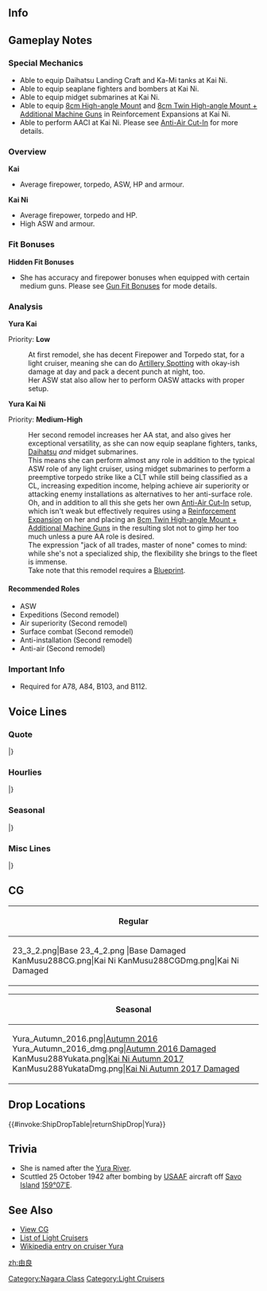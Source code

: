 ==Info==
{{KanmusuInfo|ID=045}}
{{KanmusuInfo|ID=045a}}
{{KanmusuInfo|ID=288}}

==Gameplay Notes==
===Special Mechanics===
* Able to equip Daihatsu Landing Craft and Ka-Mi tanks at Kai Ni.
* Able to equip seaplane fighters and bombers at Kai Ni.
* Able to equip midget submarines at Kai Ni.
* Able to equip [[8cm High-angle Mount]] and [[8cm Twin High-angle Mount + Additional Machine Guns]] in Reinforcement Expansions at Kai Ni.
* Able to perform AACI at Kai Ni. Please see [[Anti-Air Cut-In]] for more details.

===Overview===
'''Kai'''
* Average firepower, torpedo, ASW, HP and armour.

'''Kai Ni'''
* Average firepower, torpedo and HP.
* High ASW and armour. 

===Fit Bonuses===
{{:{{BASEPAGENAME}}/Equipment Bonuses}}
{{clear}}

'''Hidden Fit Bonuses'''
* She has accuracy and firepower bonuses when equipped with certain medium guns. Please see [[Gun Fit Bonuses]] for mode details.

===Analysis===
'''Yura Kai'''

Priority: '''Low'''

:At first remodel, she has decent Firepower and Torpedo stat, for a light cruiser, meaning she can do [[Artillery Spotting]] with okay-ish damage at day and pack a decent punch at night, too.
:Her ASW stat also allow her to perform OASW attacks with proper setup.

'''Yura Kai Ni'''

Priority: '''Medium-High'''
:Her second remodel increases her AA stat, and also gives her exceptional versatility, as she can now equip seaplane fighters, tanks, [[Daihatsu]] ''and'' midget submarines.
:This means she can perform almost any role in addition to the typical ASW role of any light cruiser, using midget submarines to perform a preemptive torpedo strike like a CLT while still being classified as a CL, increasing expedition income, helping achieve air superiority or attacking enemy installations as alternatives to her anti-surface role.
:Oh, and in addition to all this she gets her own [[Anti-Air Cut-In]] setup, which isn't weak but effectively requires using a [[Reinforcement Expansion]] on her and placing an [[8cm Twin High-angle Mount + Additional Machine Guns]] in the resulting slot not to gimp her too much unless a pure AA role is desired.
:The expression "jack of all trades, master of none" comes to mind: while she's not a specialized ship, the flexibility she brings to the fleet is immense.
:Take note that this remodel requires a [[Blueprint]].


====Recommended Roles====
* ASW
* Expeditions (Second remodel)
* Air superiority (Second remodel)
* Surface combat (Second remodel)
* Anti-installation (Second remodel)
* Anti-air (Second remodel)

===Important Info===
* Required for A78, A84, B103, and B112.

==Voice Lines==
===Quote===
{{ShipquoteHeader}}
{{ShipquoteKai
| scenario    =Introduction
| origin      =長良型軽巡四番艦の「由良」です。どうぞよろしくお願いいたしますっ！
| translation =I'm the 4th ship of the Nagara-class Light Cruisers, 'Yura'. Pleased to make your acquaintance!
| audio       =Yura-Introduction.ogg
}}
{{ShipquoteKai
| scenario    = Introduction
| kai2        = yes
| origin      =軽巡由良です。提督さん、今日もご一緒に、はいっ、由良も参ります。
| translation =I’m the light cruiser, Yura. Yes, I'll be accompanying you today, Admiral.
| audio       =YuraKaiNi-Intro.mp3
}}
{{ShipquoteKai
| scenario    =Library
| origin      =長良型軽巡4番艦の由良です。
私たちの中では、初めて水上偵察機を搭載したの。水雷戦隊や潜水戦隊の旗艦として、活躍したのよ？
ドーントレスとかB17とかそういうのはちょっと苦手。
| translation =I'm the 4th ship of the Nagara-class light cruisers, Yura. 
I was the first to be equipped with seaplanes out of all my sisters. I've served as the flagship of torpedo and submarine squadrons you know? <ref> Yura was the first Japanese light cruiser to be equipped with seaplanes and was a submarine fleet flagship for much of the interwar years. </ref>
I'm a bit weak against Dauntless and B17 planes.<ref>She was attacked and sunk by those planes at Guadalcanal.</ref>
| audio       =Yura-Library.ogg
}}
{{ShipquoteKai
| scenario    =Secretary 1
| origin      =なに？
| translation =What is it?
| audio       =Yura-Secretary_1.ogg
}}
{{ShipquoteKai
| scenario    =Secretary 2
| origin      =提督さん？
| translation =Admiral?
| audio       =Yura-Secretary_2.ogg
}}
{{ShipquoteKai
| scenario    =Secretary 3
| origin      =提督さん、私の単装砲そんなに好き？
| translation =Admiral, do you really like my single barrel guns so much?
| audio       =Yura-Secretary_3.ogg
}}
{{ShipquoteKai
| scenario    =Secretary Idle
| kai = yes
| origin      =提督さん、あの由良...ああ...提督さん、お忙しそう...そうだ、この間に提督さんの身の回りの物、お洗濯しておこう。えーと...これは、洗う。これも、洗う...。これ、は...うん！こちらも！由良が洗って、おきましょう、ね！ねっ...
| translation =Admiral, ummm I... Ah... You look busy, Admiral... That's it, I'll go do your laundry while you're busy. Ummm... Wash this. Wash this too... This is... Yup! This too! I've washed them all hey! Hey~...
| audio       =YuraKai-Idle.ogg
}}
{{ShipquoteKai
| scenario    = Secretary (Married)
| origin      =提督さん、やっぱり由良には単装砲でしょう？ね？え、なになに？由良の髪も...好き？あ、ありがとう...あの...由良も、好き、です。
| translation =It's definitely my single mounted guns right, Admiral? Right? Eh, what was that? You like my... hair too? Th-thanks... Umm, I like you... too.
| audio       =YuraKai-SecMarried.mp3
}}
{{ShipquoteKai
| scenario    = Wedding
| origin      =提督さん、あの、由良をお呼びでしょうか？えっ、由良の水偵のお話ですか？あ、はい...やっぱり違う？あの...お話は...？えっ！？由良に...！うそ...えっ...本当に...うそ...んっ...うっ...
| translation =Did you, ummm, call me, Admiral? Eh, is it about my seaplanes? Ah, yes... I guess not? Ummm... is it about...? Eh!? About me...! No way... Eh... Really... No way... *sob*...*sob*...<ref>Tears of happiness.</ref>
| audio       =YuraKai-Wedding.mp3
}}
{{ShipquoteKai
| scenario    =Player's Score
| origin      =提督さん、ご連絡ですよ。
| translation =It's a message for you, Admiral.
| audio       =Yura-Looking_At_Scores.ogg
}}
{{ShipquoteKai
| scenario    = Player's Score
| kai2        = yes
| origin      =提督さん、由良が情報を持ちしますね。
| translation =I will fetch you the intelligence, Admiral.
| audio       =YuraKaiNi-PlayerScore.mp3
}}
{{ShipquoteKai
| scenario    =Joining the Fleet
| origin      =長良型軽巡「由良」、出撃します！
| translation =Nagara-class light cruiser, Yura, sortieing!
| audio       =Yura-Joining_A_Fleet.ogg
}}
{{ShipquoteKai
| scenario    = Joining the Fleet
| kai2        = yes
| origin      =第四水雷船体を預かりします。軽巡由良出撃します。
| translation =I'll be taking command of the 4th Torpedo Squadron. Light cruiser Yura, sortieing.
| audio       =YuraKaiNi-JoinFleet.mp3
}}
{{ShipquoteKai
| scenario    =Equipment 1<ref>Shared with supply before Kai.</ref>
| origin      =そうそう、火力を強化してね、ね？
| translation =That's right, my firepower will become stronger, right?
| audio       =Yura-Equipment_1.ogg
}}
{{ShipquoteKai
| scenario    =Equipment 2
| origin      =私のカタパルトって…邪魔、かなぁ？
| translation =Is my catapult... in the way?<ref>She was equipped with a 10m catapult that extended over her 2nd turret and made it difficult to operate.</ref>
| audio       =Yura-Equipment_2.ogg
}}
{{ShipquoteKai
| scenario    =Equipment 3
| origin      =いいんじゃない？
| translation =Why not?
| audio       =Yura-Equipment_3.ogg
}}
{{ShipquoteKai
| scenario    =Supply
| kai = yes
| origin      =ありがたいですねっ、ねっ？
| translation =I'm grateful, hey?
| audio       =YuraKai-Supply.mp3
}}
{{ShipquoteKai
| scenario    =Docking (Minor)
| origin      =ありがとう。
| translation =Thank you.
| audio       =Yura-Docking_Minor.ogg
}}
{{ShipquoteKai
| scenario    =Docking (Major)
| origin      =整備や修理も大切よね。
| translation =Maintenance and repairs are important too.
| audio       =Yura-Docking_Major.ogg
}}
{{ShipquoteKai
| scenario    =Construction
| origin      =新しい艦ができたんですって。
| translation =They say a new ship has been built.
| audio       =Yura-Construction.ogg
}}
{{ShipquoteKai
| scenario    =Return From Sortie
| origin      =艦隊が戻ってきたようね。戦果あるかな？
| translation =Seems like the fleet has returned. I wonder if they achieved any results?
| audio       =Yura-Returning_From_Sortie.ogg
}}
{{ShipquoteKai
| scenario    =Starting a Sortie
| origin      =さぁ、由良のいいとこ見せちゃうかな。
| translation =Now, I guess I shall show off a little.
| audio       =Yura-Starting_A_Sortie.ogg
}}
{{ShipquoteKai
| scenario    =Starting a Battle
| origin      =砲雷撃戦、始めます！
| translation =Beginning combat!
| audio       =Yura-Battle_Start.ogg
}}
{{ShipquoteKai
| scenario    = Starting a Battle
| kai2        = yes
| origin      =改組された由良甘くにないで。提督さん、行きますね、始めます。
| translation =I won't go easy on you now that I've been remodelled. I'm going in, Admiral. Let's get started.
| audio       =YuraKaiNi-BattleStart.mp3
}}
{{ShipquoteKai
| scenario    =Attack
| origin      =よーく狙って、てーっ！
| translation =Ready, aim... fire!
| audio       =Yura-Attack.ogg
}}
{{ShipquoteKai
| scenario    =Daytime Spotting/ Night Battle Attack
| origin      =負けないから
| translation =I wont lose.
| audio       =Yura-Night_Attack.ogg
}}
{{ShipquoteKai
| scenario    = Air Battle/ Daytime Spotting/ Night Battle Attack
| kai2        = yes
| origin      =由良も負けないから
| translation =I still won't lose.
| audio       =YuraKaiNi-NightAttack.mp3
}}
{{ShipquoteKai
| scenario    =Night Battle
| origin      =そろそろ頃合ね、突撃！
| translation =It's just about time. Charge!
| audio       =Yura-Night_Battle.ogg
}}
{{ShipquoteKai
| scenario    = Night Battle
| kai2        = yes
| origin      =そろそろ頃合いですね。由良、突撃します。ついてきて。
| translation =It's just about time. Yura, commencing assault. Follow me.
| audio       =YuraKaiNi-NightBattle.mp3
}}
{{ShipquoteKai
| scenario    =MVP
| origin      =由良が一番なの？ほんと！？やったー
| translation =Yura is the best? Really? Hurray!
| audio       =Yura-MVP.ogg
}}
{{ShipquoteKai
| scenario    =Minor Damage 1
| origin      =痛い！
| translation =That hurts!
| audio       =Yura-MinorDamage1.mp3
}}
{{ShipquoteKai
| scenario    =Minor Damage 2
| origin      =痛いったら！
| translation =I said that hurt!
| audio       =Yura-MinorDamage2.mp3
}}
{{ShipquoteKai
| scenario    =Major Damage
| origin      =まだ…こんなんじゃ…沈まない。
| translation =Not yet... I won't sink from this!
| audio       =Yura-Major_Damage.ogg
}}
{{ShipquoteKai
| scenario    =Sunk
| origin      =魚雷処分よりは……いい、かな……
| translation =I guess this is better... than being scuttled...<ref>She was scuttled by Harusame and Yuudachi at Guadalcanal.</ref>
| audio       =Yura-Sunk.ogg
}}
|}<references/>

{{clear}}

===Hourlies===
{{ShipquoteHeader | type = hourly}}
{{ShipquoteKai
|scenario = 00:00 
|origin = 提督さん、今夜は由良が、お側で、お仕事をサポートさせていただきますね。ね？...いいですか？...うん、やったぁ♪　今、ちょうど午前零時を回りました。
|translation = Admiral-san, I'll be staying by your side to support you tonight alright? Alright? ...Is that fine? ...Yup, yay♪ It just turned midnight.
|audio = YuraKai-0000.mp3
}}
{{ShipquoteKai
|scenario = 01:00 
|origin = 提督さん、マルヒトマルマルです。この時間はここも静かですね。えっと。。。そうだ由良、お茶をいれてきますね。
|translation = Admiral-san, it's 0100.  This place is quiet at this time of day isn't it?  Umm....oh right, why don't I go fetch you some tea?
|audio = YuraKai-0100.mp3
}}
{{ShipquoteKai
|scenario = 02:00 
|origin = マルフタマルマルです、提督さん。はい、お茶です。いい新茶が手に入ったんです。どうぞ、熱いですよ、気を付けて。...はあい、うふふっ。
|translation = It's 0200, Admiral-san.  Here, it's your tea. It's a great first harvest tea. Here you go, it's hot though, be careful.  Heeeere, ufufu.
|audio = YuraKai-0200.mp3
}}
{{ShipquoteKai
|scenario = 03:00 
|origin = 提督さん、マルサンマルマルです。あ、はい、由良も緑茶派なんです。よかった、提督さんも同じで。え、紅茶も、コーヒーも好き、なの？あ...え？
|translation = Admiral-san, it's 0400. Ah, yes, I like green tea too. I'm glad that we're the same Admiral-san. Eh, you like black tea and coffee too? Ah... eh?
|audio = YuraKai-0300.mp3
}}
{{ShipquoteKai
|scenario = 04:00 
|origin = 提督さん...お疲れ、ですか？マルヨンマルマルです、提督さん。うふっ、寝顔、かわいい。やった、由良得しちゃった。提督さんの寝顔見れて。お休みくださいね。ね？
|translation = Admiral-san... Are you that tired?  ''*whispers*'' It's 0400 Admiral.  You're sleeping face is so cute.  Yay, I got something nice.  I got to see the admiral's sleeping face.  Make sure you a nice rest okay, okay?
|audio = YuraKai-0400.mp3
}}
{{ShipquoteKai
|scenario = 05:00 
|origin = そうだ、提督さんがお休みの間に、提督さんの身の回りの物、由良、お洗濯して差し上げよう。えー...これは、洗う。これも、大丈夫。あ、これは...よし、これも由良が洗って、おきましょうね、ね。時間は...あ、もう5時。急がなきゃ。
|translation = Oh, I know! While the Admiral-san is taking a nap I'll go do his laundry.  Let's see....I'll wash this, this one too....oh...this one...is...yup...Yura will wash this one too ok?  Right!  The time is....ah....0500, I better get started.
|audio = YuraKai-0500.mp3
}}
{{ShipquoteKai
|scenario = 06:00 
|origin = 提督さん、起きて。提督さん、だ。。あ。。。提督さん、お目覚でずね。はい、時間はマルヒトマルマルです。総員起こし、かけますね、ね？
|translation = Admiral-san, it's time to get up.  Admiral-san...da....ah...Admiral-san, you're awake.  Yes, the time is now 0600.  I'll go wake up everyone else too alright?
|audio = YuraKai-0600.mp3
}}
{{ShipquoteKai
|scenario = 07:00 
|origin = マルナナマルマル。よしっ、いいんじゃない？提督さん、由良特製の朝ごはん、できました。麦飯に、胡瓜の浅漬け、大根のお味噌汁に、今朝は豪華に鯵の開きもつけちゃいます。召し上がれ！
|translation = 0700. Alright, isn't this nice? My specially made breakfast is ready Admiral-san. I made barley rice, pickled cucumbers, daikon miso soup and for an extra treat this morning, some dried horse mackerel. Please eat up!
|audio = YuraKai-0700.mp3
}}
{{ShipquoteKai
|scenario = 08:00 
|origin = 提督さん、マルハチマルマルです。洗い物、手早く済ませてしまいますね。少しだけ待っててくださいね。さあ、頑張ろう！
|translation = Admiral-san, it's 0800. I'll clean up the dishes quickly alright. Wait just a moment please.  Now, I'll work hard!
|audio = YuraKai-0800.mp3
}}
{{ShipquoteKai
|scenario = 09:00 
|origin = マルキュウマルマルです、提督さん。由良、そして、第四水雷船体抜錨準備慣用です。由良のいいとこ見せちゃうかな？
|translation = It's 0900, Admiral-san.  The 4th Torpedo Squadron and I have finished our preparations for setting sail. Shall I show you my good points?
|audio = YuraKai-0900.mp3
}}
{{ShipquoteKai
|scenario = 10:00 
|origin = ああ、夕立ちゃん。今日も元気ね。おはようございます。村雨さん、みくの皆さんそれじゃ行きましょう。ヒトマルマルマル、艦隊、抜錨。
|translation = Ah, Yuudachi-chan, you're looking lively today too.  Good morning. Murasame-san and the rest of DesDiv2, let's get going.  It's 1000, fleet, set sail!
|audio = YuraKai-1000.mp3
}}
{{ShipquoteKai
|scenario = 11:00 
|origin = ヒトヒトマルマルです、提督さん。もうすぐお昼ですね。大丈夫由良に任せて。ほら、お弁当。ちゃんと朝を作ってきたです。中身はお昼の楽しみに。。。ね？
|translation = It's 1100, Admiral-san.  It's almost time for lunch.  Don't worry, leave it to me.  Here, a bento.  I made it earlier this morning.  Enjoy the contents for lunch... alright?
|audio = YuraKai-1100.mp3
}}
{{ShipquoteKai
|scenario = 12:00 
|origin = ヒトフタマルマル、お昼です、提督さん。さあ、由良のおべんとあけましょう。ね？ね？はい、お茶はこちらにごよいします。食べて、食べて。
|translation = 1200, it's lunchtime Admiral-san.  Go on, open up my bento box. OK? OK?  Yes, I'll go get some tea.  Eat up, eat up.
|audio = YuraKai-1200.mp3
}}
{{ShipquoteKai
|scenario = 13:00 
|origin = 提督さん、ヒトサンマルマル　由良の特性おべんとどうですしたか？ん。。。そう？よかった。そんなに好きならまた作ってきますね、ね？
|translation = Admiral-san, it's 1300.  How was my special bento box?  Hmmm...is that so? I'm glad!  If you like it so much I'll make you one again next time alright?
|audio = YuraKai-1300.mp3
}}
{{ShipquoteKai
|scenario = 14:00 
|origin = ヒトヨンマ...あ、秋月さん。お疲れ様です。そうですね、対空火力は大事。由良も防空力、強化してます。うふふ、今度は見てて。
|translation = 140... Ah, Akizuki-san. Thanks for your hard work.  That's right, anti-air power is important.  I've also had my anti-air capabilities upgraded. Ufufu, watch me next time.
|audio = YuraKai-1400.mp3
}}
{{ShipquoteKai
|scenario = 15:00 
|origin = ヒトゴーマルマルです、提督さん。由良、3時のお八つもご用意しているんですよ。提督さん、甘いものは苦手ですか？...よかった、召し上がってくださいね、ね？
|translation = It's 1500, Admiral-san.  I'll go prepare the 3 o'clock snack now.  Admiral, do you like sweet things?  ...That's good, please have these then alright?
|audio = YuraKai-1500.mp3
}}
{{ShipquoteKai
|scenario = 16:00 
|origin = 提督さん、ヒトロクマルマルです。そろそろ夕方ですね。艦隊を港に戻しましょう。あ、潜水艦隊の皆さん。皆さん、お疲れ様です。そろそろ帰りましょう。
|translation = Admiral-san, it's 1600. It's almost evening.  Let's bring the fleet back to port.  Ah, it's the submarine fleet. Thanks for your hard work everyone. Let's start heading back.
|audio = YuraKai-1600.mp3
}}
{{ShipquoteKai
|scenario = 17:00 
|origin = ヒトナナマルマルです。提督さん、ほら見ててください。夕日があんなに...綺麗。綺麗ですね、ね？え、何ですか？今、何かおっしゃいましたか？
|translation = It's 1700.  Admiral-san, here please take a look at this.  The sunset is so... beautiful.  It's so pretty right? Eh, what's that?  Did you just say something?
|audio = YuraKai-1700.mp3
}}
{{ShipquoteKai
|scenario = 18:00 
|origin = ヒトハチマルマルです、提督さん。由良、お夕飯の支度に入りますね。今晩は何がいいかしら？提督さん、食べたいもの、ありますか？えっ...ええっ！？
|translation = It's 1800 Admiral-san.  I'll go begin preparing dinner alright?  What should I make tonight?  Is there anything you'd like to eat Admiral-san?  Eh....EHHH?
|audio = YuraKai-1800.mp3
}}
{{ShipquoteKai
|scenario = 19:00 
|origin = ヒトキュウマルマル。提督さんのリクエストは、ひとまず却下です。けれど、由良、腕によりをかけて、今晩はシチューを作ってみました。提督さん、どうぞ召し上がれ。
|translation = 1900. Your request is rejected for now Admiral-san. But, I've made some stew tonight. Please dig in Admiral-san.
|audio = YuraKai-1900.mp3
}}
{{ShipquoteKai
|scenario = 20:00 
|origin = フタマルマルマル。って、やっぱりこの時間は、三水戦が慌ただしいですね。あ、川内さん。あ、はい、お気を付けて。皆さんも、ご無事で。
|translation = 2000. Huh, DesRon3 is definitely busy at this time. Ah, Sendai-san. Ah, yes, please be careful. The rest of you too, be safe.
|audio = YuraKai-2000.mp3
}}
{{ShipquoteKai
|scenario = 21:00 
|origin = 提督さん、フタヒトマルマルです。え、由良の夜戦、ですか？そうですね、飛行機が飛び回る昼よりは、あ、いえ、どうなんでしょう？あはは...。
|translation = Admiral-san, it's 2100. Eh, my night battle? That's right, since there are planes flying about during the day, ah, no, I guess that's it? Ahaha... 
|audio = YuraKai-2100.mp3
}}
{{ShipquoteKai
|scenario = 22:00 
|origin = フタフタマルマルです。提督さん、お茶入れかえますね。あ、夕張さん。こちらは？差し入れ？ありがとう。一緒に3人で頂きませんか、ね？...はい。
|translation = It's 2200. Admiral-san, I'll get you a new cup of tea alright? Ah, Yuubari-san. This is? Some refreshments? Thanks. Let the three of us eat it together alright? ...Yes.
|audio = YuraKai-2200.mp3
}}
{{ShipquoteKai
|scenario = 23:00 
|origin = 提督さん、フタサンマルマルです。本日も、大変お疲れ様でした。明日も頑張りましょう。由良も、頑張りますね。ね？うふふっ。お休みなさい、提督さん。
|translation = Admiral-san, it's 2300. Thank you so very much for your hard work today. Do your best tomorrow too. I'll do my best too alright? Ufufu~ Good night, Admiral-san.
|audio = YuraKai-2300.mp3
}}
|} <references/>

{{clear}}

===Seasonal===
{{SeasonalHeaderOld}}
{{SeasonalQuote
|scenario = [[Seasonal/New_Year_2015|New Year 2015]]
|origin = 提督さん、謹賀新年、です。今年も由良をよろしくお願いしますね。ねっ。
|translation = Happy New Year, Admiral. Please take care of me this year too. Alright~
|audio = Yura_New_Years_Day_2016.ogg
|notes = 
}}
{{SeasonalQuote
|scenario = [[Seasonal/Valentine%27s_Day_2015|Valentine’s Day 2015]]
|origin = 提督さん、チョコレートそんなに好き……なの？　じゃあ、由良もチョコをあげる……ね？
|translation = Do you… like chocolates that much, Admiral? Then I’ll give you some chocolates too… alright?
|audio = Yura_Valentine_Sec1.ogg
|notes = Secretary 1
}}
{{SeasonalQuote
|scenario = [[Seasonal/Second_Anniversary|2nd Anniversary]]
|origin =今日は由良達にも大切な日。提督さん、これからもよろしくね？ねっ？
|translation = This is an important day for us too. Please continue to look after me alright, Admiral? Okay?
|audio = 045_Yura_2ndAnniv.mp3
|notes = 
}}
{{SeasonalQuote
|scenario = [[Seasonal/Early_Summer_Season_Update|Early Summer 2015]]
|origin = 提督さん、梅雨が終わると夏の気配、感じますね。ね？由良も水着、欲しいなぁ…
|translation = It feels like summer once the rainy season is over, Admrial. Right? I want a swimsuit too…
|audio = Yura_Early_Summer_HQ.ogg
|notes =
}}
{{SeasonalQuote
|scenario = [[Seasonal/Mid_Summer_Season_Update|Midsummer 2015]]
|origin = 提督さん、夏ですね、ねっ。……あ、夕立ちゃん。水着かわいい……由良も来年こそ…
|translation = It’s summer, Admiral. …Ah, Yuudachi. Your swimsuit is cute… I’ll have one next year…
|audio = Yura_Mid_Summer.ogg
|notes =
}}
{{SeasonalQuote
|scenario = [[Seasonal/Mid_Autumn_2015_Seasonal_Update|Midautumn 2015]]
|origin = 秋、か。秋が深まってくると、なぜか、由良、少し寂しい気持ちになります、ね。
|translation = It’s autumn. I wonder why I feel a bit lonely as autumn drags on.
|audio = Yura_Mid_Autumn2015.ogg
|notes =
}}
{{SeasonalQuote
|scenario = [[Seasonal/Christmas_2015|Christmas 2015]]
|origin = 提督さん、メリークリスマス。由良と過ごすクリスマスもいいでしょ？ほら、あ～ん！
|translation = Merry Christmas, Admiral. You’re fine spending Christmas with me right? Come on, say “aah”!
|audio = Yura_Christmas_2015_Sec1.ogg
|notes = Secretary 1
}}
{{SeasonalQuote
|scenario = [[Seasonal/Christmas_2015|Christmas 2015]]
|origin = 提督さん、こっちのお料理も美味しそう。はい、あ～ん。楽しいですね？ね？
|translation = These dishes look delicious too, Admiral. Now, say “aah”. Isn’t this fun? Well?
|audio = Yura_Christmas_2015_Sec2.ogg
|notes = Secretary 2
}}
{{SeasonalQuote
|scenario = [[Seasonal/New_Year_2016|New Year 2016]]
|origin = 提督さん、謹賀新年、です。今年も由良をよろしくお願いしますね。ねぇ？
|translation = Happy New Year, Admiral. Please take care of me again this year. Alright?
|audio = Yura_New_Years_Day_2016.ogg
|notes = 
}}
{{SeasonalQuote
|scenario = [[Seasonal/Setsubun_2016|Setsubun 2016]]
|origin = 提督さん。節分、です。……お豆は投げる物ですよ？提督さん、そんなに好き、なの？
|translation = It’s Setsubun, Admiral. …You want to throw beans? Do you like doing that, Admiral?
|audio = Yura_Setsubun_2016_Sec1.ogg
|notes = 
}}
{{SeasonalQuote
|scenario = [[Seasonal/White_Day_2016|White Day 2016]]
|origin = 提督さん、チョコのお返し、ありがとうございます。お心遣いが、嬉しいですね。…ねぇ？
|translation = Thank you for the return gift, Admiral. I’m happy for your thoughtfulness. …Ok?
|audio = Yura_White_Day_2016.ogg
|notes = 
}}
{{SeasonalQuote
|scenario = [[Seasonal/Coming_of_Spring_2016|Spring 2016]]
|origin = 提督さん、春です、春。お弁当を持って、由良と一緒に、お花見に行きましょう、ね？
|translation = It’s spring now, Admiral. Shall we get a lunch box and go cherry blossom viewing together?
|audio = Yura_Spring_2016_Sec1.mp3
|notes = 
}}
{{SeasonalQuote
|scenario = [[Seasonal/Third_Anniversary|3rd Anniversary]]
|origin = 提督さん三周年、三周年です。本年も、艦隊と由良をよるしくおねがしますね。ねぇ？
|translation = It’s the 3rd Anniversary now, Admiral. Please look after me and the fleet this year too. Alright?
|audio = Yura_3rd_Anniversary_Sec1.mp3
|notes = 
}}
{{SeasonalQuote
|scenario = [[Seasonal/Rainy_Season_2016|Rainy Season 2016]]
|origin = 梅雨の季節。提督さん、由良とゆっくり、お部屋で過ごしましょう。お茶、煎れますね。ねぇ♪
|translation = It’s the rainy season. Just take it easy with me in your room, Admiral. I’ll make some tea. Ok♪
|audio = Yura_Rainy_Season_2016_Sec1.mp3
|notes = 
}}
{{SeasonalQuote
|scenario = [[Seasonal/Autumn_2016|Autumn 2016]]
|origin = 提督さん、季節は秋ですね。ねぇ、今年は由良と一緒に鎮守府秋祭りに行けませんか？
|translation = It’s autumn now, Admiral. Hey, will you go to the Naval Base Autumn Festival together with me this year?
|audio = Yura_Autumn_2016_Sec1.mp3
|notes = Secretary 1
}}
{{SeasonalQuote
|scenario = [[Seasonal/Autumn_2016|Autumn 2016]]
|origin = 提督さん、その手提げ袋いいですね。とても素敵です。由良も欲しいな…
|translation = That carrybag is nice, Admiral. It’s lovely. I want one too…
|audio = Yura_Autumn_2016_Sec2.mp3
|notes = Secretary 2
}}
{{SeasonalQuote
|scenario = [[Seasonal/Saury_2016|Saury Festival 2016]]
|origin = 提督さん、秋刀魚の塩焼きは美味しい季節ですね？ねぇ？夜も焼いてみたいな。
|translation = It’s the season for delicious salt grilled saury right, Admiral? Right? I want to try grilling some tonight.
|audio = Yura_Sec1_Saury_2016.mp3
|notes = 
}}
{{SeasonalQuote
|scenario = [[Seasonal/Autumn_2016|Autumn 2016]]
|origin = 提督さん、今年の秋も、もうそろそろ終わりですね。寒くなってきます。風邪を引かないように、夜はあったかくしてくださいね？
|translation = Autumn is almost over this year, Admiral. It’s getting colder. Make sure you keep warm at night so you don’t catch a cold alright?
|audio = Yura_Late_Autumn_2017_Sec1.mp3
|notes = 
}}
{{SeasonalQuote
|scenario = [[Seasonal/Winter_2017|Winter 2017]]
|origin = 提督さん、季節は冬ですね。お餅、焼きませんか？太っちゃう、かな？
|translation = It’s winter now, Admiral. Shall we grill some mocha? It won’t make me fat right?
|audio = Yura_Winter_2017.mp3
|notes = 
}}
{{SeasonalQuote
|scenario = [[Seasonal/Early_Summer_2017|Early Summer 2017]]
|origin = 提督さん、梅雨が終わると夏の気配、感じますね。ねぇ？由良も水着…ん、もう少しあとにしようかな。そうしよう？んー。
|translation = Once the rainy season is over you can feel summer is coming, Admiral. Right? I should probably… Hmmm, wait a while to get a swimsuit. What should I do? Hmm.
|audio = Yura_Sec1_Summer_2017.mp3
|notes = 
}}
{{SeasonalQuote
|scenario = [[Seasonal/Fifth_Anniversary|5th Anniversary]]
|origin = 提督さん、五周年、五周年です。これからも、艦隊と由良は、よろしくおねがいしますね。ねぇ？ねぇー？
|translation = It’s the 5th Anniversary, Admiral. Please keep looking after the fleet and me from now on. Alright? Alriiiiight?
|audio = Yura_5th_Anniversary_Sec1.mp3
|notes = 
}}
{{SeasonalQuote
|scenario = [[Seasonal/Saury_2018|Saury 2018]]
|origin = 提督さん、やっぱり対潜は重要ですよね？ねぇ？由良、また先生、やってもいいですか？本当？やった!
|translation = ASW is definitely important right, Admiral? Right? Is it alright if I be a teacher again? Really? Hooray!<ref>She is referring to her [https://twitter.com/KanColle_STAFF/status/1050575721058324482 game mechanic tutorials].</ref>
|audio = Yura_Sec1_Saury_2018.mp3
|notes = 
}}
{{SeasonalQuote
|scenario = [[Seasonal/Sixth_Anniversary|6th Anniversary]]
|origin = 提督さん、六周年、六周年です。七年目も、艦隊と、由良を、よろしくおねがいしますね？ねぇ？ねぇー？
|translation = Admiral, it's the 6th Anniversary. Please keep looking after the fleet and me in the 7th year too alright? Alright? Alriiiiiiight?
|audio = Yura_6th_Anniversary_Sec2.mp3
|notes = Secretary 2
}}
{{SeasonalQuote
|scenario = [[Seasonal/Summer_2019|Summer 2019]]
|origin = 由良、今年こそ水着着たかったんですけど…提督さん、ねぇ？……ねぇ？
|translation = I wanted to wear a swimsuit this year but... Admiral, what do you think? ...Hey?
|audio = Yura_Summer_2019_Sec1.mp3
|notes = Secretary 1
}}
{{SeasonalQuote
|scenario = [[Seasonal/Summer_2019|Summer 2019]]
|origin = 提督さん、由良も夏は…って…いいえ、なんでもないです。由良、業務に励みますね。ねぇ？
|translation = Admiral, in summer I... Eh... No, nevermind. I'll work hard. Got it?
|audio = YuraKai2_Summer_2019_Sec3.mp3
|notes = Kai Ni Secretary 3
}}
{{SeasonalQuote
|scenario = [[Seasonal/Summer_2019|Summer 2019]]
|origin = 提督さん、夏祭り、ご一緒に…由良と…あの、どうでしょうか？…だめ？
|translation = Admiral, would you... like to go... to the summer festival with me? ...Well?
|audio = Yura_Summer2_2019_Sec1.mp3
|notes = 08/08/2019 Update.
}}
{{SeasonalQuote
|scenario = [[Seasonal/Valentine%27s_Day_2020|Valentine's Day 2020]]
|origin = 提督さん、由良も…うん、ご用意したんですよ。
|translation = Admiral, I... Yes, I've got some.
|audio = Yura_Valentines_2020_Secretary_2.mp3
|notes = Secretary 2
}}
{{SeasonalQuote
|scenario = [[Seasonal/Hinamatsuri_2020|Hinamatsuri 2020]]
|origin = 桃の節句、いいですね？ねぇ？……提督さん、由良の手作り菱餅、作ってみようかな。食べてくれます？
|translation = Isn't the Peach Festival great? Isn't it? ...Admiral, I was thinking of making some hishimochi. Will you try some?
|audio = Yura_Hinamatsuri_2020_Secretary_1.mp3
|notes = 
}}
{{SeasonalQuote
|scenario = [[Seasonal/Seventh_Anniversary|7th Anniversary]]
|origin = 提督さん、七周年、七周年です。八年目も、艦隊と、由良を、よろしくおねがいしますね。ねぇ？……ん、んんっ……誰も見てない、かな？ねぇ？
|translation = Admiral, it's the 7th Anniversary. Please keep watching over me and the rest of the fleet in our 8th year too. Alright? ...Mmm, ahem, no one is watching us... right?
|audio = Yura_7th_Anniversary_Secretary_1.mp3
|notes = Secretary 1
}}
{{SeasonalQuote
|scenario = [[Seasonal/Seventh_Anniversary|7th Anniversary]]
|origin = はい、由良はここに、お部屋にいます、提督さん。
|translation = Yes, I'll be here in the room with you, Admiral.
|audio = Yura_7th_Anniversary_Secretary_2.mp3
|notes = Secretary 2
}}
{{SeasonalQuote
|scenario = [[Seasonal/Valentine's_Day_2021|Valentine's Day 2021]]
|origin = これでよしっと。ねぇ、提督さん？えぇ？あれはだれ？軽巡？だ、だれ？…あぁ、提督さん、ねぇ？ねぇ？
|translation = It's done. Hey, Admiral? Huh? Who's that? A light cruiser? Wh-who is she? ...Ah, Admiral, hey? Hey?
|audio = Yura_Valentines_2021_Secretary_3.mp3
|notes = Secretary 3
}}
|}<references/>

{{clear}}

===Misc Lines===
{{SeasonalHeaderOld}}
{{SeasonalQuote
|scenario = [[Fall 2019 Event]]
|origin = そろそろ頃合いですね。由良、突撃します。ついてきて！
|translation = It's about time. Yura, charging in. Follow me!
|audio = Ship_Voice_Yura_Kai_Ni_Fall_2019_Event_Friend_Fleet_1.mp3
|notes = Kai Ni Friend Fleet
}}
{{SeasonalQuote
|scenario = [[Summer 2020 Event]]
|origin = 第四水雷戦隊、戦場海域に到達。これより、友軍を援護します。みんなさん、由良に続いてください。突入します！
|translation = The 4th Torpedo Squadron has arrived at the operation area. We'll now support the friendly fleet. Everyone, please follow me. Attack!
|audio = Ship_Voice_Yura_Kai_Ni_Rainy-Summer_2020_Event_Friend_Fleet_1.mp3
|notes = Friend Fleet 1
}}
{{SeasonalQuote
|scenario = [[Spring_2021_Event#Friend_Fleet_Voice_Lines|Spring 2021 Event]]
|origin = 提督さん、由良が作戦の開始時刻をお知らせします…三…二…一…今。提督さん、作戦開始です。 
|translation =	Admiral, I'll begin the countdown for starting the operation... 3... 2... 1... now. Admiral, the operation has begun. 
|audio = Ship_Voice_Yura_Kai_Ni_Spring_2021_Event_Friend_Fleet_1.mp3
|notes = Friend Fleet 1
}}
|}<references/>

{{clear}}

==CG==
{| class="mw-collapsible mw-collapsed wikitable" style="width: 100%;"
!Regular
|-
|<gallery>
23_3_2.png|Base
23_4_2.png |Base Damaged
KanMusu288CG.png|Kai Ni
KanMusu288CGDmg.png|Kai Ni Damaged
</gallery>
|}

{| class="mw-collapsible mw-collapsed wikitable" style="width: 100%;"
!Seasonal
|-
|<gallery>
Yura_Autumn_2016.png|[[Seasonal/Autumn_2016|Autumn 2016]]
Yura_Autumn_2016_dmg.png|[[Seasonal/Autumn_2016|Autumn 2016 Damaged]]
KanMusu288Yukata.png|[[Seasonal/Autumn_2017|Kai Ni Autumn 2017]]
KanMusu288YukataDmg.png|[[Seasonal/Autumn_2017|Kai Ni Autumn 2017 Damaged]]
</gallery>
|}

==Drop Locations==
{{#invoke:ShipDropTable|returnShipDrop|Yura}}

==Trivia==
*She is named after the [https://en.wikipedia.org/wiki/Yura_River_(Japan) Yura River].
*Scuttled 25 October 1942 after bombing by [http://en.wikipedia.org/wiki/USAAF USAAF] aircraft off [http://en.wikipedia.org/wiki/Savo_Island Savo Island] [http://tools.wmflabs.org/geohack/geohack.php?pagename=Japanese_cruiser_Yura&params=08_15_S_159_07_E_08°15′S 159°07′E].

==See Also==
*[[{{PAGENAME}}/Gallery|View {{PAGENAME}} CG]]
*[[EliteCL|List of Light Cruisers]]
*[[wikipedia:Japanese_cruiser_Yura|Wikipedia entry on cruiser Yura]]

{{shiplist}}
[[Category:Nagara Class]]
[[Category:Light Cruisers]]
[[zh:由良]]